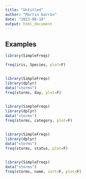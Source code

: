 ```yaml
---
title: "Untitled"
author: "Martin barron"
date: "2023-08-18"
output: html_document
---
```


## Examples

```r
library(SimpleFreqs)

freq(iris, Species, plot=F)
```

## 

```r
library(SimpleFreqs)
library(dplyr)
data("storms")
freq(storms, day, plot=F)

```

## 

```r
library(SimpleFreqs)
library(dplyr)
data("storms")
freq(storms, category, plot=F)

```

## 

```r
library(SimpleFreqs)
library(dplyr)
data("storms")
freq(storms, status, plot=F)

```

## 

```r
library(SimpleFreqs)
data("storms")
freq(storms, name, sort=F, plot=F)

```
